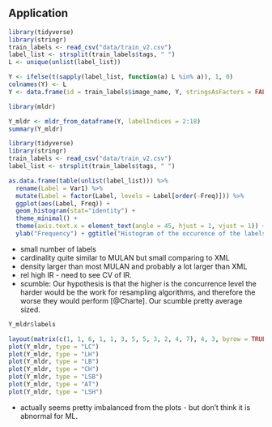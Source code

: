 ## Application

```r
library(tidyverse)
library(stringr)
train_labels <- read_csv("data/train_v2.csv")
label_list <- strsplit(train_labels$tags, " ")
L <- unique(unlist(label_list))

Y <- ifelse(t(sapply(label_list, function(a) L %in% a)), 1, 0)
colnames(Y) <- L
Y <- data.frame(id = train_labels$image_name, Y, stringsAsFactors = FALSE)

library(mldr)

Y_mldr <- mldr_from_dataframe(Y, labelIndices = 2:18)
summary(Y_mldr)
```

```r
library(tidyverse)
library(stringr)
train_labels <- read_csv("data/train_v2.csv")
label_list <- strsplit(train_labels$tags, " ")

as.data.frame(table(unlist(label_list))) %>% 
  rename(Label = Var1) %>% 
  mutate(Label = factor(Label, levels = Label[order(-Freq)])) %>% 
  ggplot(aes(Label, Freq)) +
  geom_histogram(stat="identity") +
  theme_minimal() +
  theme(axis.text.x = element_text(angle = 45, hjust = 1, vjust = 1)) +
  ylab("Frequency") + ggtitle("Histogram of the occurence of the labels in the training set")
```


+ small number of labels
+ cardinality quite similar to MULAN but small comparing to XML
+ density larger than most MULAN and probably a lot larger than XML
+ rel high IR - need to see CV of IR.
+ scumble: Our hypothesis is that the higher is the concurrence level the harder would be the work for resampling algorithms, and therefore the worse they would perform [@Charte]. Our scumble pretty average sized.

```r
Y_mldr$labels
```

```r
layout(matrix(c(1, 1, 6, 1, 1, 3, 5, 5, 3, 2, 4, 7), 4, 3, byrow = TRUE))
plot(Y_mldr, type = "LC")
plot(Y_mldr, type = "LH")
plot(Y_mldr, type = "LB")
plot(Y_mldr, type = "CH")
plot(Y_mldr, type = "LSB")
plot(Y_mldr, type = "AT")
plot(Y_mldr, type = "LSH")
```

+ actually seems pretty imbalanced from the plots - but don't think it is abnormal for ML.
